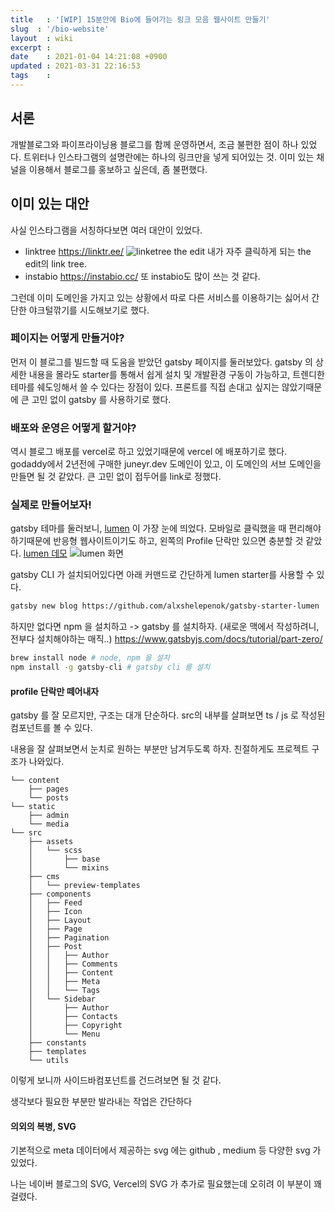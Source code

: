 ```yaml
---
title   : '[WIP] 15분안에 Bio에 들어가는 링크 모음 웹사이트 만들기' 
slug  : '/bio-website'
layout  : wiki 
excerpt : 
date    : 2021-01-04 14:21:08 +0900
updated : 2021-03-31 22:16:53
tags    : 
---
```


## 서론 
개발블로그와 파이프라이닝용 블로그를 함께 운영하면서, 조금 불편한 점이 하나 있었다. 트위터나 인스타그램의 설명란에는 하나의 링크만을 넣게 되어있는 것. 이미 있는 채널을 이용해서 블로그를 홍보하고 싶은데, 좀 불편했다. 

## 이미 있는 대안 
사실 인스타그램을 서칭하다보면 여러 대안이 있었다. 

- linktree https://linktr.ee/
![linketree the edit](./linktree.png) 
내가 자주 클릭하게 되는 the edit의 link tree.
- instabio https://instabio.cc/ 
또 instabio도 많이 쓰는 것 같다. 


그런데 이미 도메인을 가지고 있는 상황에서 따로 다른 서비스를 이용하기는 싫어서 간단한 야크털깎기를 시도해보기로 했다. 

### 페이지는 어떻게 만들거야? 

먼저 이 블로그를 빌드할 때 도움을 받았던 gatsby 페이지를 둘러보았다.
gatsby 의 상세한 내용을 몰라도 starter를 통해서 쉽게 설치 및 개발환경 구동이 가능하고, 트렌디한 테마를 쉐도잉해서 쓸 수 있다는 장점이 있다. 
프론트를 직접 손대고 싶지는 않았기때문에 큰 고민 없이 gatsby 를 사용하기로 했다.

### 배포와 운영은 어떻게 할거야? 
역시 블로그 배포를 vercel로 하고 있었기때문에 vercel 에 배포하기로 했다. 
godaddy에서 2년전에 구매한 juneyr.dev 도메인이 있고, 이 도메인의 서브 도메인을 만들면 될 것 같았다. 큰 고민 없이 접두어를 link로 정했다.

### 실제로 만들어보자! 
gatsby 테마를 둘러보니, [lumen](https://github.com/alxshelepenok/gatsby-starter-lumen) 이 가장 눈에 띄었다. 모바일로 클릭했을 때 편리해야하기때문에 반응형 웹사이트이기도 하고, 왼쪽의 Profile 단락만 있으면 충분할 것 같았다. 
[lumen 데모](https://lumen.netlify.app) 
![lumen 화면](./lumen.png) 

gatsby CLI 가 설치되어있다면 아래 커맨드로 간단하게 lumen starter를 사용할 수 있다. 
```bash 
gatsby new blog https://github.com/alxshelepenok/gatsby-starter-lumen
```

하지만 없다면 npm 을 설치하고 -> gatsby 를 설치하자. (새로운 맥에서 작성하려니, 전부다 설치해야하는 매직..) 
https://www.gatsbyjs.com/docs/tutorial/part-zero/

```bash 
brew install node # node, npm 을 설치 
npm install -g gatsby-cli # gatsby cli 를 설치
```

#### profile 단락만 떼어내자 
gatsby 를 잘 모르지만, 구조는 대개 단순하다. 
src의 내부를 살펴보면 ts / js 로 작성된 컴포넌트를 볼 수 있다. 

내용을 잘 살펴보면서 눈치로 원하는 부분만 남겨두도록 하자.
친절하게도 프로젝트 구조가 나와있다. 
```
└── content
    ├── pages
    └── posts
└── static
    ├── admin
    └── media
└── src
    ├── assets
    │   └── scss
    │       ├── base
    │       └── mixins
    ├── cms
    │   └── preview-templates
    ├── components
    │   ├── Feed
    │   ├── Icon
    │   ├── Layout
    │   ├── Page
    │   ├── Pagination
    │   ├── Post
    │   │   ├── Author
    │   │   ├── Comments
    │   │   ├── Content
    │   │   ├── Meta
    │   │   └── Tags
    │   └── Sidebar
    │       ├── Author
    │       ├── Contacts
    │       ├── Copyright
    │       └── Menu
    ├── constants
    ├── templates
    └── utils
```
이렇게 보니까 사이드바컴포넌트를 건드려보면 될 것 같다. 

생각보다 필요한 부분만 발라내는 작업은 간단하다


#### 의외의 복병, SVG 
기본적으로 meta 데이터에서 제공하는 svg 에는 github , medium 등 다양한 svg 가 있었다. 

나는 네이버 블로그의 SVG, Vercel의 SVG 가 추가로 필요했는데 오히려 이 부분이 꽤 걸렸다. 

